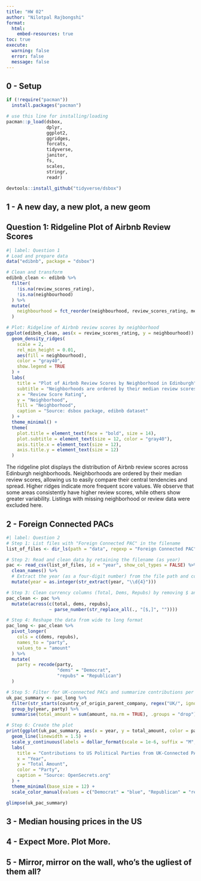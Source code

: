 ```yaml
---
title: "HW 02"
author: "Nilotpal Rajbongshi"
format: 
  html:
    embed-resources: true
toc: true
execute:
  warning: false
  error: false
  message: false
---
```


## 0 - Setup

```r
if (!require("pacman")) 
  install.packages("pacman")

# use this line for installing/loading
pacman::p_load(dsbox, 
               dplyr, 
               ggplot2,
               ggridges,
               forcats,
               tidyverse,
               janitor,
               fs,
               scales,
               stringr,
               readr) 

devtools::install_github("tidyverse/dsbox")
```

## 1 - A new day, a new plot, a new geom
## Question 1: Ridgeline Plot of Airbnb Review Scores
```r
#| label: Question 1
# Load and prepare data
data("edibnb", package = "dsbox")

# Clean and transform
edibnb_clean <- edibnb %>%
  filter(
    !is.na(review_scores_rating),
    !is.na(neighbourhood)
  ) %>%
  mutate(
    neighbourhood = fct_reorder(neighbourhood, review_scores_rating, median)
  )

# Plot: Ridgeline of Airbnb review scores by neighborhood
ggplot(edibnb_clean, aes(x = review_scores_rating, y = neighbourhood)) +
  geom_density_ridges(
    scale = 2,
    rel_min_height = 0.01,
    aes(fill = neighbourhood),
    color = "gray40",
    show.legend = TRUE
  ) +
  labs(
    title = "Plot of Airbnb Review Scores by Neighborhood in Edinburgh",
    subtitle = "Neighborhoods are ordered by their median review scores",
    x = "Review Score Rating",
    y = "Neighborhood",
    fill = "Neighborhood",
    caption = "Source: dsbox package, edibnb dataset"
  ) +
  theme_minimal() +
  theme(
    plot.title = element_text(face = "bold", size = 14),
    plot.subtitle = element_text(size = 12, color = "gray40"),
    axis.title.x = element_text(size = 12),
    axis.title.y = element_text(size = 12)
  )
```
The ridgeline plot displays the distribution of Airbnb review scores across Edinburgh neighborhoods. Neighborhoods are ordered by their median review scores, allowing us to easily compare their central tendencies and spread. Higher ridges indicate more frequent score values. We observe that some areas consistently have higher review scores, while others show greater variability. Listings with missing neighborhood or review data were excluded here.

## 2 - Foreign Connected PACs

```r
#| label: Question 2
# Step 1: List files with "Foreign Connected PAC" in the filename
list_of_files <- dir_ls(path = "data", regexp = "Foreign Connected PAC")

# Step 2: Read and clean data by retaining the filename (as year)
pac <- read_csv(list_of_files, id = "year", show_col_types = FALSE) %>%
  clean_names() %>%
  # Extract the year (as a four-digit number) from the file path and convert to integer
  mutate(year = as.integer(str_extract(year, "\\d{4}")))

# Step 3: Clean currency columns (Total, Dems, Repubs) by removing $ and commas
pac_clean <- pac %>%
  mutate(across(c(total, dems, repubs), 
                ~ parse_number(str_replace_all(., "[$,]", ""))))

# Step 4: Reshape the data from wide to long format
pac_long <- pac_clean %>%
  pivot_longer(
    cols = c(dems, repubs),
    names_to = "party",
    values_to = "amount"
  ) %>%
  mutate(
    party = recode(party,
                   "dems" = "Democrat",
                   "repubs" = "Republican")
  )

# Step 5: Filter for UK-connected PACs and summarize contributions per year and party
uk_pac_summary <- pac_long %>%
  filter(str_starts(country_of_origin_parent_company, regex("UK/", ignore_case = TRUE))) %>%
  group_by(year, party) %>%
  summarise(total_amount = sum(amount, na.rm = TRUE), .groups = "drop")

# Step 6: Create the plot
print(ggplot(uk_pac_summary, aes(x = year, y = total_amount, color = party)) +
  geom_line(linewidth = 1.5) +
  scale_y_continuous(labels = dollar_format(scale = 1e-6, suffix = "M", accuracy = 0.1)) +
  labs(
    title = "Contributions to US Political Parties from UK-Connected PACs",
    x = "Year",
    y = "Total Amount",
    color = "Party",
    caption = "Source: OpenSecrets.org"
  ) +
  theme_minimal(base_size = 12) +
  scale_color_manual(values = c("Democrat" = "blue", "Republican" = "red")))

glimpse(uk_pac_summary)
```

## 3 - Median housing prices in the US


## 4 - Expect More. Plot More.


## 5 - Mirror, mirror on the wall, who’s the ugliest of them all?
